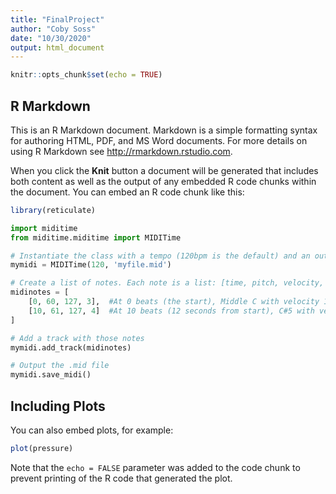 ---
title: "FinalProject"
author: "Coby Soss"
date: "10/30/2020"
output: html_document
---

```{r setup, include=FALSE}
knitr::opts_chunk$set(echo = TRUE)
```

## R Markdown

This is an R Markdown document. Markdown is a simple formatting syntax for authoring HTML, PDF, and MS Word documents. For more details on using R Markdown see <http://rmarkdown.rstudio.com>.

When you click the **Knit** button a document will be generated that includes both content as well as the output of any embedded R code chunks within the document. You can embed an R code chunk like this:

```{r}
library(reticulate)
```


```{python}
import miditime
from miditime.miditime import MIDITime

# Instantiate the class with a tempo (120bpm is the default) and an output file destination.
mymidi = MIDITime(120, 'myfile.mid')

# Create a list of notes. Each note is a list: [time, pitch, velocity, duration]
midinotes = [
    [0, 60, 127, 3],  #At 0 beats (the start), Middle C with velocity 127, for 3 beats
    [10, 61, 127, 4]  #At 10 beats (12 seconds from start), C#5 with velocity 127, for 4 beats
]

# Add a track with those notes
mymidi.add_track(midinotes)

# Output the .mid file
mymidi.save_midi()
```

## Including Plots

You can also embed plots, for example:

```{r pressure, echo=FALSE}
plot(pressure)
```

Note that the `echo = FALSE` parameter was added to the code chunk to prevent printing of the R code that generated the plot.
